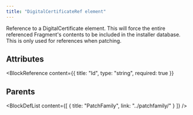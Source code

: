 ```yaml
---
title: "DigitalCertificateRef element"
---
```



Reference to a DigitalCertificate element. This will force the entire referenced Fragment's contents
 to be included in the installer database. This is only used for references when patching.


## Attributes

<BlockWrapper>

  <BlockReference
    content={{
      title: "Id",
      type: "string",
      required: true
    }}
  >
  
  </BlockReference>

</BlockWrapper>


## Parents

<BlockDefList content={[
    {
      title: "PatchFamily",
      link: "../patchfamily/"
    }
  ]}
/>